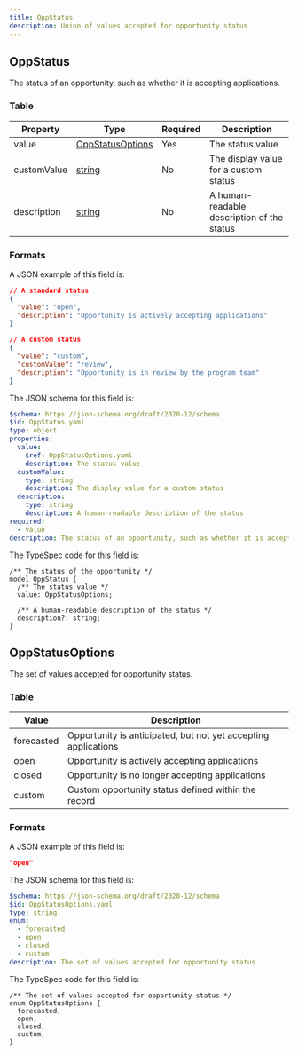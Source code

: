 ```yaml
---
title: OppStatus
description: Union of values accepted for opportunity status
---
```



## OppStatus

The status of an opportunity, such as whether it is accepting applications.

### Table

| Property    | Type                                    | Required | Description                                |
| ----------- | --------------------------------------- | -------- | ------------------------------------------ |
| value       | [OppStatusOptions](#oppstatusoptions)   | Yes      | The status value                           |
| customValue | [string](/protocol/types/string#string) | No       | The display value for a custom status      |
| description | [string](/protocol/types/string#string) | No       | A human-readable description of the status |

### Formats

<Tabs>
  <TabItem label="Example">

A JSON example of this field is:

```json
// A standard status
{
  "value": "open",
  "description": "Opportunity is actively accepting applications"
}

// A custom status
{
  "value": "custom",
  "customValue": "review",
  "description": "Opportunity is in review by the program team"
}
```

  </TabItem>

  <TabItem label="JSON Schema">

The JSON schema for this field is:

```yaml
$schema: https://json-schema.org/draft/2020-12/schema
$id: OppStatus.yaml
type: object
properties:
  value:
    $ref: OppStatusOptions.yaml
    description: The status value
  customValue:
    type: string
    description: The display value for a custom status
  description:
    type: string
    description: A human-readable description of the status
required:
  - value
description: The status of an opportunity, such as whether it is accepting applications
```

  </TabItem>

  <TabItem label="TypeSpec">

The TypeSpec code for this field is:

```tsp
/** The status of the opportunity */
model OppStatus {
  /** The status value */
  value: OppStatusOptions;

  /** A human-readable description of the status */
  description?: string;
}
```

  </TabItem>
</Tabs>

## OppStatusOptions

The set of values accepted for opportunity status.

### Table

| Value      | Description                                                    |
| ---------- | -------------------------------------------------------------- |
| forecasted | Opportunity is anticipated, but not yet accepting applications |
| open       | Opportunity is actively accepting applications                 |
| closed     | Opportunity is no longer accepting applications                |
| custom     | Custom opportunity status defined within the record            |

### Formats

<Tabs>
  <TabItem label="Example">

A JSON example of this field is:

```json
"open"
```

  </TabItem>

  <TabItem label="JSON Schema">

The JSON schema for this field is:

```yaml
$schema: https://json-schema.org/draft/2020-12/schema
$id: OppStatusOptions.yaml
type: string
enum:
  - forecasted
  - open
  - closed
  - custom
description: The set of values accepted for opportunity status
```

  </TabItem>

  <TabItem label="TypeSpec">

The TypeSpec code for this field is:

```tsp
/** The set of values accepted for opportunity status */
enum OppStatusOptions {
  forecasted,
  open,
  closed,
  custom,
}
```

  </TabItem>
</Tabs>
